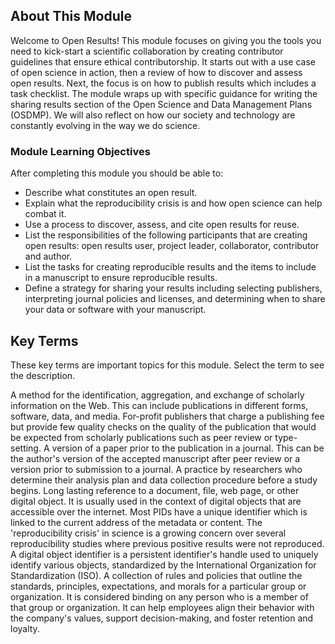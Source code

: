 
<Banner title='OS101 Module 5: Open Results' subTitle='Welcome to Open Science 101: Open Results' bgImage='./images/banners/Module5.png' bgColor='#0a8095' opacity='0.7'/>

## About This Module

Welcome to Open Results! This module focuses on giving you the tools you need to kick-start a scientific collaboration by creating contributor guidelines that ensure ethical contributorship. It starts out with a use case of open science in action, then a review of how to discover and assess open results. Next, the focus is on how to publish results which includes a task checklist. The module wraps up with specific guidance for writing the sharing results section of the Open Science and Data Management Plans (OSDMP). We will also reflect on how our society and technology are constantly evolving in the way we do science.

### Module Learning Objectives

After completing this module you should be able to:

- Describe what constitutes an open result.
- Explain what the reproducibility crisis is and how open science can help combat it.
- Use a process to discover, assess, and cite open results for reuse.
- List the responsibilities of the following participants that are creating open results: open results user, project leader, collaborator, contributor and author.
- List the tasks for creating reproducible results and the items to include in a manuscript to ensure reproducible results.
- Define a strategy for sharing your results including selecting publishers, interpreting journal policies and licenses, and determining when to share your data or software with your manuscript.

## Key Terms

These key terms are important topics for this module. Select the term to see the description.

<Definitions>
  <Definition title='Research Object (RO)'>
    A method for the identification, aggregation, and exchange of scholarly information on the Web. This can include publications in different forms, software, data, and media.
  </Definition>
  <Definition title='Predatory Publishing'>
    For-profit publishers that charge a publishing fee but provide few quality checks on the quality of the publication that would be expected from scholarly publications such as peer review or type-setting.
  </Definition>
  <Definition title='Preprint'>
    A version of a paper prior to the publication in a journal. This can be the author's version of the accepted manuscript after peer review or a version prior to submission to a journal.
  </Definition>
  <Definition title='Preregistering'>
    A practice by researchers who determine their analysis plan and data collection procedure before a study begins.
  </Definition>
  <Definition title='Persistent Identifiers'>
    Long lasting reference to a document, file, web page, or other digital object. It is usually used in the context of digital objects that are accessible over the internet. Most PIDs have a unique identifier which is linked to the current address of the metadata or content.
  </Definition>
  <Definition title='Reproducibility Crisis'>
    The 'reproducibility crisis' in science is a growing concern over several reproducibility studies where previous positive results were not reproduced.
  </Definition>
  <Definition title='DOI'>
    A digital object identifier is a persistent identifier's handle used to uniquely identify various objects, standardized by the International Organization for Standardization (ISO).
  </Definition>
  <Definition title='Code of Conduct'>
    A collection of rules and policies that outline the standards, principles, expectations, and morals for a particular group or organization. It is considered binding on any person who is a member of that group or organization. It can help employees align their behavior with the company's values, support decision-making, and foster retention and loyalty.
  </Definition>
</Definitions>

<CompletionDocked/>